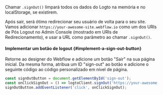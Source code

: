 Chamar `.signOut()` limpará todos os dados do Logto na memória e no localStorage, se existirem.

Após sair, será ótimo redirecionar seu usuário de volta para o seu site. Vamos adicionar `https://your-awesome-site.webflow.io` como um dos URIs de Pós Logout no Admin Console (mostrado em URIs de Redirecionamento), e usar a URL como parâmetro ao chamar `.signOut()`.

#### Implementar um botão de logout \{#implement-a-sign-out-button}

Retorne ao designer do Webflow e adicione um botão "Sair" na sua página inicial. Da mesma forma, atribua um ID "sign-out" ao botão e adicione o seguinte código ao código personalizado em nível de página.

```js
const signOutButton = document.getElementById('sign-out');
const onClickSignOut = () => logtoClient.signOut('https://your-awesome-site.webflow.io');
signOutButton.addEventListener('click', onClickSignOut);
```
